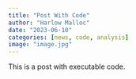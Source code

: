 ```yaml
---
title: "Post With Code"
author: "Harlow Malloc"
date: "2023-06-10"
categories: [news, code, analysis]
image: "image.jpg"
---
```


This is a post with executable code.

